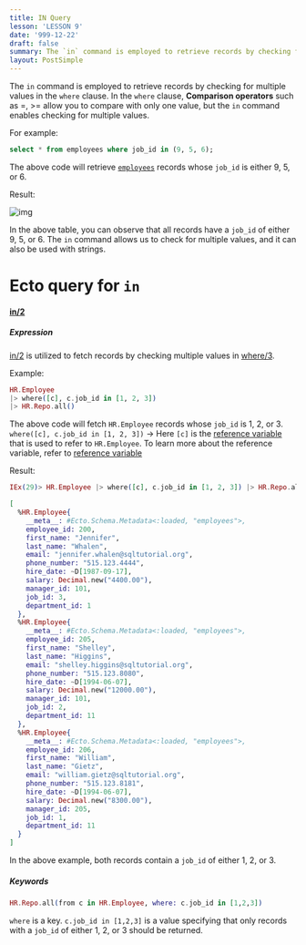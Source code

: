 ```yaml
---
title: IN Query
lesson: 'LESSON 9'
date: '999-12-22'
draft: false
summary: The `in` command is employed to retrieve records by checking for multiple values in the `where` clause.
layout: PostSimple
---
```


The `in` command is employed to retrieve records by checking for multiple values in the `where` clause. In the `where` clause, **Comparison operators** such as =, >= allow you to compare with only one value, but the  `in` command enables checking for multiple values.

For example:

``` SQL
select * from employees where job_id in (9, 5, 6);
```

The above code will retrieve [`employees`](01.%20Introduction)  records whose `job_id` is either 9, 5, or 6.

Result:

![img](/static/images/Pastedimage20231114161057.png)

In the above table, you can observe that all records have a `job_id` of either 9, 5, or 6. The `in` command allows us to check for multiple values, and it can also be used with strings.

# Ecto query for `in`

#### [in/2]( [in/2](https://hexdocs.pm/ecto/Ecto.Query.API.html#in/2))

##### Expression

[in/2](https://hexdocs.pm/ecto/Ecto.Query.API.html#in/2) is utilized to fetch records by checking multiple values in [where/3](https://hexdocs.pm/ecto/Ecto.Query.html#where/3).

Example:

``` Elixir
HR.Employee 
|> where([c], c.job_id in [1, 2, 3]) 
|> HR.Repo.all()
```

The above code will fetch `HR.Employee` records whose `job_id` is 1, 2, or 3. 
`where([c], c.job_id in [1, 2, 3])` -> Here `[c]` is the [reference variable](02.%20Aliases%20in%20Ecto) that is used to refer to `HR.Employee`.  To learn more about the reference variable, refer to [reference variable](https://chat.openai.com/c/02.%20Aliases%20in%20Ecto)


Result:
```Elixir
IEx(29)> HR.Employee |> where([c], c.job_id in [1, 2, 3]) |> HR.Repo.all()

[
  %HR.Employee{
    __meta__: #Ecto.Schema.Metadata<:loaded, "employees">,
    employee_id: 200,
    first_name: "Jennifer",
    last_name: "Whalen",
    email: "jennifer.whalen@sqltutorial.org",
    phone_number: "515.123.4444",
    hire_date: ~D[1987-09-17],
    salary: Decimal.new("4400.00"),
    manager_id: 101,
    job_id: 3,
    department_id: 1
  },
  %HR.Employee{
    __meta__: #Ecto.Schema.Metadata<:loaded, "employees">,
    employee_id: 205,
    first_name: "Shelley",
    last_name: "Higgins",
    email: "shelley.higgins@sqltutorial.org",
    phone_number: "515.123.8080",
    hire_date: ~D[1994-06-07],
    salary: Decimal.new("12000.00"),
    manager_id: 101,
    job_id: 2,
    department_id: 11
  },
  %HR.Employee{
    __meta__: #Ecto.Schema.Metadata<:loaded, "employees">,
    employee_id: 206,
    first_name: "William",
    last_name: "Gietz",
    email: "william.gietz@sqltutorial.org",
    phone_number: "515.123.8181",
    hire_date: ~D[1994-06-07],
    salary: Decimal.new("8300.00"),
    manager_id: 205,
    job_id: 1,
    department_id: 11
  }
]
```

In the above example, both records contain a `job_id` of either 1, 2, or 3.

##### Keywords

``` Elixir
HR.Repo.all(from c in HR.Employee, where: c.job_id in [1,2,3])  
```

`where` is a key.  `c.job_id in [1,2,3]` is a value specifying that only records with a `job_id` of either 1, 2, or 3 should be returned.